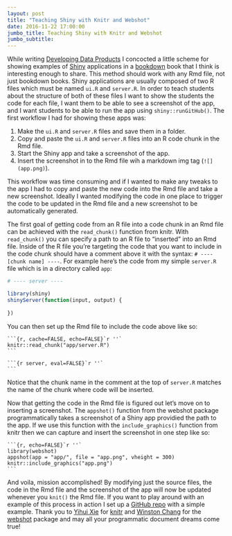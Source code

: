 ```yaml
---
layout: post
title: "Teaching Shiny with Knitr and Webshot"
date: 2016-11-22 17:00:00
jumbo_title: Teaching Shiny with Knitr and Webshot
jumbo_subtitle:
---
```


While writing [Developing Data Products](https://leanpub.com/ddp) 
I concocted a little scheme for showing examples of 
[Shiny](http://shiny.rstudio.com/) applications in a 
[bookdown](https://github.com/rstudio/bookdown) book that I think
is interesting enough to share. This method should work with any Rmd file, not
just bookdown books. Shiny applications are usually composed of two R files which 
must be named `ui.R` and `server.R`. In order to teach students about the 
structure of both of these files I want to show the students the code for each
file, I want them to be able to see a screenshot of the app, and I want students
to be able to run the app using `shiny::runGitHub()`. The first workflow I had for
showing these apps was:

1. Make the `ui.R` and `server.R` files and save them in a folder.
2. Copy and paste the `ui.R` and `server.R` files into an R code chunk in the
Rmd file.
3. Start the Shiny app and take a screenshot of the app.
4. Insert the screenshot in to the Rmd file wih a markdown img tag (`![](app.png)`).

This workflow was time consuming and if I wanted to make any tweaks to the app
I had to copy and paste the new code into the Rmd file and take a new
screenshot. Ideally I wanted modifying the code in one place to trigger the code
to be updated in the Rmd file and a new screenshot to be automatically generated.

The first goal of getting code from an R file into a code chunk in an Rmd file
can be achieved with the `read_chunk()` function from knitr. With `read_chunk()`
you can specify a path to an R file to "inserted" into an Rmd file. Inside of the
R file you're targeting the code that you want to include in the code chunk
should have a comment above it with the syntax: `# ---- [chunk name] ----`. For
example here's the code from my simple `server.R` file which is in a directory
called `app`:

```r
# ---- server ----

library(shiny)
shinyServer(function(input, output) {
  
})
```

You can then set up the Rmd file to include the code above like so:

    ```{r, cache=FALSE, echo=FALSE}`r ''`
    knitr::read_chunk("app/server.R")
    ```

    ```{r server, eval=FALSE}`r ''`
    ```

Notice that the chunk name in the comment at the top of `server.R` matches the
name of the chunk where code will be inserted.

Now that getting the code in the Rmd file is figured out let's move on to
inserting a screenshot. The `appshot()` function from the webshot package
programmatically takes a screenshot of a Shiny app providied the path to the
app. If we use this function with the `include_graphics()` function from knitr
then we can capture and insert the screenshot in one step like so:

    ```{r, echo=FALSE}`r ''`
    library(webshot)
    appshot(app = "app/", file = "app.png", vheight = 300)
    knitr::include_graphics("app.png")
    ```

And voila, mission accomplished! By modifying just the source files, the code in
the Rmd file and the screenshot of the app will now be updated whenever you
`knit()` the Rmd file. If you want to play around with an example of this 
process in action I set up a
[GitHub repo](https://github.com/seankross/teaching-shiny) with a simple example. Thank
you to [Yihui Xie](https://twitter.com/xieyihui) for 
[knitr](https://github.com/yihui/knitr) and
[Winston Chang](https://twitter.com/winston_chang) for the
[webshot](https://github.com/wch/webshot) package and may all your programmatic
document dreams come true!
